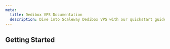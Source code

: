 ```yaml
---
meta:
  title: Dedibox VPS Documentation
  description: Dive into Scaleway Dedibox VPS with our quickstart guides, how-tos, tutorials and more.
---
```




<ProductHeader
   productName="Dedibox VPS"
   productLogo="dediboxVps"
   description="Dedibox VPS (Virtual Private Server) are virtualized server environments that provide directly accessible computing resources and full control of your virtual machine.
"
   url="/dedibox-vps/quickstart"
   label="Dedibox VPS Quickstart"
/>

## Getting Started

<Grid>
    <SummaryCard
        title="Quickstart"
        icon="rocket"
        description="Learn how to create, connect to, and manage a Dedibox VPS in a few steps."
        label="View Quickstart"
        url="/dedibox-vps/quickstart/"
    />
    <SummaryCard
        title="Concepts"
        icon="info"
        description="Core concepts that give you a better understanding of Dedibox VPS."
        label="View Concepts"
        url="/dedibox-vps/concepts/"
    />
    <SummaryCard
        title="How-tos"
        icon="help-circle-outline"
        description="Check our guides helping you to configure the hardware of your Dedibox VPS."
        label="View How-tos"
        url="/dedibox-vps/how-to/"
    />
</Grid>

